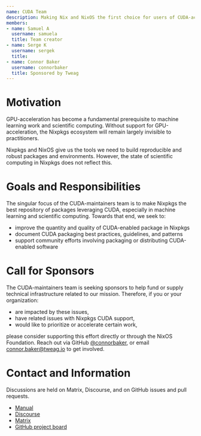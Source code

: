 ```yaml
---
name: CUDA Team
description: Making Nix and NixOS the first choice for users of CUDA-accelerated software.
members:
- name: Samuel A
  username: samuela
  title: Team creator
- name: Serge K
  username: sergek
  title:
- name: Connor Baker
  username: connorbaker
  title: Sponsored by Tweag
---
```

# Motivation

GPU-acceleration has become a fundamental prerequisite to machine learning work and scientific computing. Without support for GPU-acceleration, the Nixpkgs ecosystem will remain largely invisible to practitioners.

Nixpkgs and NixOS give us the tools we need to build reproducible and robust packages and environments. However, the state of scientific computing in Nixpkgs does not reflect this.

# Goals and Responsibilities

The singular focus of the CUDA-maintainers team is to make Nixpkgs the best repository of packages leveraging CUDA, especially in machine learning and scientific computing. Towards that end, we seek to:

- improve the quantity and quality of CUDA-enabled package in Nixpkgs
- document CUDA packaging best practices, guidelines, and patterns
- support community efforts involving packaging or distributing CUDA-enabled software

# Call for Sponsors

The CUDA-maintainers team is seeking sponsors to help fund or supply technical infrastructure related to our mission. Therefore, if you or your organization:

- are impacted by these issues,
- have related issues with Nixpkgs CUDA support,
- would like to prioritize or accelerate certain work,

please consider supporting this effort directly or through the NixOS Foundation. Reach out via GitHub [@connorbaker](https://github.com/connorbaker), or email connor.baker@tweag.io to get involved.

# Contact and Information

Discussions are held on Matrix, Discourse, and on GitHub issues and pull requests.

- [Manual](https://nixos.org/manual/nixpkgs/unstable/#cuda)
- [Discourse](https://discourse.nixos.org/t/announcing-the-nixos-cuda-maintainers-team-and-a-call-for-maintainers/18074)
- [Matrix](https://app.element.io/#/room/#cuda:nixos.org)
- [GitHub project board](https://github.com/orgs/NixOS/projects/27)

